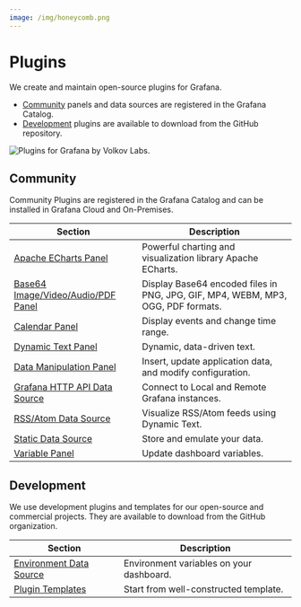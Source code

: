 ```yaml
---
image: /img/honeycomb.png
---
```



# Plugins

We create and maintain open-source plugins for Grafana.

- [Community](#community) panels and data sources are registered in the Grafana Catalog.
- [Development](#development) plugins are available to download from the GitHub repository.

<Image title="Plugins for Grafana by Volkov Labs." src="/img/honeycomb.png" />

## Community

Community Plugins are registered in the Grafana Catalog and can be installed in Grafana Cloud and On-Premises.

| Section                                                      | Description                                                                      |
| ------------------------------------------------------------ | -------------------------------------------------------------------------------- |
| [Apache ECharts Panel](volkovlabs-echarts-panel)             | Powerful charting and visualization library Apache ECharts.                      |
| [Base64 Image/Video/Audio/PDF Panel](volkovlabs-image-panel) | Display Base64 encoded files in PNG, JPG, GIF, MP4, WEBM, MP3, OGG, PDF formats. |
| [Calendar Panel](volkovlabs-calendar-panel)                  | Display events and change time range.                                            |
| [Dynamic Text Panel](volkovlabs-dynamictext-panel)           | Dynamic, data-driven text.                                                       |
| [Data Manipulation Panel](volkovlabs-form-panel)             | Insert, update application data, and modify configuration.                       |
| [Grafana HTTP API Data Source](volkovlabs-grapi-datasource)  | Connect to Local and Remote Grafana instances.                                   |
| [RSS/Atom Data Source](volkovlabs-rss-datasource)            | Visualize RSS/Atom feeds using Dynamic Text.                                     |
| [Static Data Source](volkovlabs-static-datasource)           | Store and emulate your data.                                                     |
| [Variable Panel](volkovlabs-variable-panel)                  | Update dashboard variables.                                                      |

## Development

We use development plugins and templates for our open-source and commercial projects. They are available to download from the GitHub organization.

| Section                                              | Description                              |
| ---------------------------------------------------- | ---------------------------------------- |
| [Environment Data Source](volkovlabs-env-datasource) | Environment variables on your dashboard. |
| [Plugin Templates](templates)                        | Start from well-constructed template.    |
